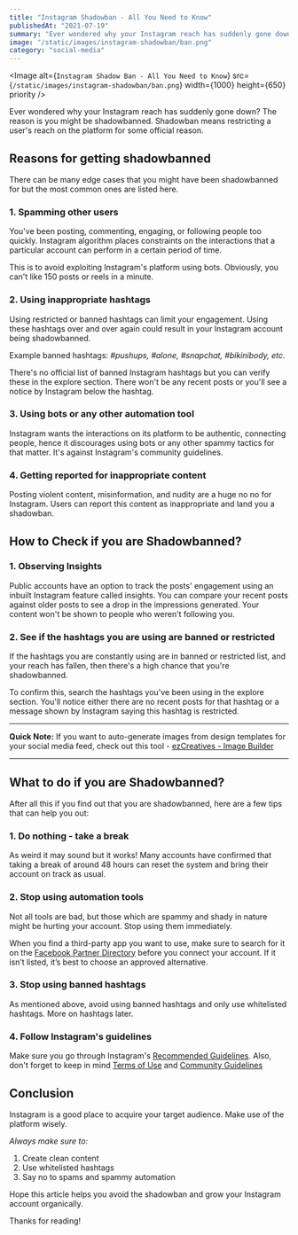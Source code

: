 ```yaml
---
title: "Instagram Shadowban - All You Need to Know"
publishedAt: "2021-07-19"
summary: "Ever wondered why your Instagram reach has suddenly gone down? The reason is you might be shadowbanned. Shadowban means restricting a user's reach on the platform for some official reason."
image: "/static/images/instagram-shadowban/ban.png"
category: "social-media"
---
```


<Image
  alt={`Instagram Shadow Ban - All You Need to Know`}
  src={`/static/images/instagram-shadowban/ban.png`}
  width={1000}
  height={650}
  priority
/>

Ever wondered why your Instagram reach has suddenly gone down?
The reason is you might be shadowbanned. Shadowban means restricting a user's reach on the platform for some official reason.

## Reasons for getting shadowbanned

There can be many edge cases that you might have been shadowbanned for but the most common ones are listed here.

### 1. Spamming other users

You've been posting, commenting, engaging, or following people too quickly.
Instagram algorithm places constraints on the interactions that a particular account can perform in a certain period of time.

This is to avoid exploiting Instagram's platform using bots. Obviously, you can't like 150 posts or reels in a minute.

### 2. Using inappropriate hashtags

Using restricted or banned hashtags can limit your engagement.
Using these hashtags over and over again could result in your Instagram account being shadowbanned.

Example banned hashtags: _#pushups, #alone, #snapchat, #bikinibody, etc._

There's no official list of banned Instagram hashtags but you can verify these in the explore section.
There won't be any recent posts or you'll see a notice by Instagram below the hashtag.

### 3. Using bots or any other automation tool

Instagram wants the interactions on its platform to be authentic, connecting people,
hence it discourages using bots or any other spammy tactics for that matter.
It's against Instagram's community guidelines.

### 4. Getting reported for inappropriate content

Posting violent content, misinformation, and nudity are a huge no no for Instagram.
Users can report this content as inappropriate and land you a shadowban.

## How to Check if you are Shadowbanned?

### 1. Observing Insights

Public accounts have an option to track the posts' engagement using an inbuilt Instagram feature called insights.
You can compare your recent posts against older posts to see a drop in the impressions generated.
Your content won't be shown to people who weren't following you.

### 2. See if the hashtags you are using are banned or restricted

If the hashtags you are constantly using are in banned or restricted list, and your reach has fallen,
then there's a high chance that you're shadowbanned.

To confirm this, search the hashtags you've been using in the explore section.
You'll notice either there are no recent posts for that hashtag or a message shown by Instagram saying this hashtag is restricted.

---

**Quick Note:** If you want to auto-generate images from design templates for your social media feed,
check out this tool - [ezCreatives - Image Builder](https://www.ezcreatives.in)

---

## What to do if you are Shadowbanned?

After all this if you find out that you are shadowbanned, here are a few tips that can help you out:

### 1. Do nothing - take a break

As weird it may sound but it works! Many accounts have confirmed that taking a break of around 48 hours can reset the system
and bring their account on track as usual.

### 2. Stop using automation tools

Not all tools are bad, but those which are spammy and shady in nature might be hurting your account.
Stop using them immediately.

When you find a third-party app you want to use, make sure to search for it on the [Facebook Partner Directory](https://www.facebook.com/business/partner-directory/) before you connect your account.
If it isn’t listed, it’s best to choose an approved alternative.

### 3. Stop using banned hashtags

As mentioned above, avoid using banned hashtags and only use whitelisted hashtags. More on hashtags later.

### 4. Follow Instagram's guidelines

Make sure you go through Instagram's [Recommended Guidelines](https://help.instagram.com/313829416281232).
Also, don't forget to keep in mind [Terms of Use](https://help.instagram.com/581066165581870) and [Community Guidelines](https://help.instagram.com/477434105621119)

## Conclusion

Instagram is a good place to acquire your target audience. Make use of the platform wisely.

_Always make sure to:_

1. Create clean content
2. Use whitelisted hashtags
3. Say no to spams and spammy automation

Hope this article helps you avoid the shadowban and grow your Instagram account organically.

Thanks for reading!
